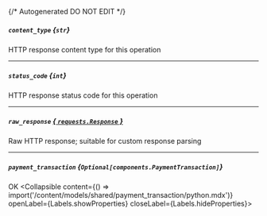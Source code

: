 {/* Autogenerated DO NOT EDIT  */}

##### `content_type` *{`str`}*
HTTP response content type for this operation

---
##### `status_code` *{`int`}*
HTTP response status code for this operation

---
##### `raw_response` [*{ `requests.Response` }*](https://requests.readthedocs.io/en/latest/api/#requests.Response)
Raw HTTP response; suitable for custom response parsing

---
##### `payment_transaction` *{`Optional[components.PaymentTransaction]`}*
OK
<Collapsible content={() => import('/content/models/shared/payment_transaction/python.mdx')} openLabel={Labels.showProperties} closeLabel={Labels.hideProperties}>
</Collapsible>


